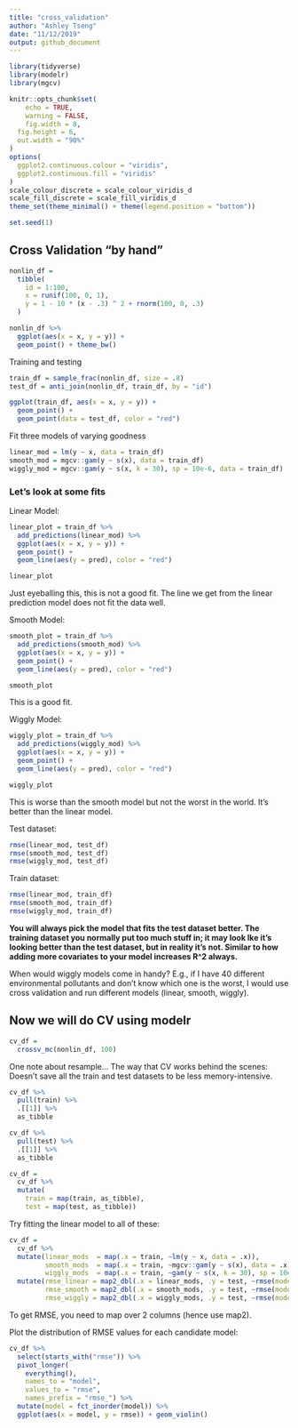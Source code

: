 ```yaml
---
title: "cross_validation"
author: "Ashley Tseng"
date: "11/12/2019"
output: github_document
---
```


```r
library(tidyverse)
library(modelr)
library(mgcv)

knitr::opts_chunk$set(
	echo = TRUE,
	warning = FALSE,
	fig.width = 8, 
  fig.height = 6,
  out.width = "90%"
)
options(
  ggplot2.continuous.colour = "viridis",
  ggplot2.continuous.fill = "viridis"
)
scale_colour_discrete = scale_colour_viridis_d
scale_fill_discrete = scale_fill_viridis_d
theme_set(theme_minimal() + theme(legend.position = "bottom"))

set.seed(1)
```

## Cross Validation “by hand”
```r
nonlin_df = 
  tibble(
    id = 1:100,
    x = runif(100, 0, 1),
    y = 1 - 10 * (x - .3) ^ 2 + rnorm(100, 0, .3)
  )

nonlin_df %>% 
  ggplot(aes(x = x, y = y)) + 
  geom_point() + theme_bw()
```

Training and testing
```r
train_df = sample_frac(nonlin_df, size = .8)
test_df = anti_join(nonlin_df, train_df, by = "id")

ggplot(train_df, aes(x = x, y = y)) + 
  geom_point() + 
  geom_point(data = test_df, color = "red")
```

Fit three models of varying goodness
```r
linear_mod = lm(y ~ x, data = train_df)
smooth_mod = mgcv::gam(y ~ s(x), data = train_df)
wiggly_mod = mgcv::gam(y ~ s(x, k = 30), sp = 10e-6, data = train_df)
```


### Let's look at some fits

Linear Model:
```r
linear_plot = train_df %>% 
  add_predictions(linear_mod) %>% 
  ggplot(aes(x = x, y = y)) + 
  geom_point() + 
  geom_line(aes(y = pred), color = "red")

linear_plot
```
Just eyeballing this, this is not a good fit. The line we get from the linear prediction model does not fit the data well.

Smooth Model:
```r
smooth_plot = train_df %>% 
  add_predictions(smooth_mod) %>% 
  ggplot(aes(x = x, y = y)) + 
  geom_point() + 
  geom_line(aes(y = pred), color = "red")

smooth_plot
```
This is a good fit.

Wiggly Model:
```r
wiggly_plot = train_df %>% 
  add_predictions(wiggly_mod) %>% 
  ggplot(aes(x = x, y = y)) + 
  geom_point() + 
  geom_line(aes(y = pred), color = "red")

wiggly_plot
```
This is worse than the smooth model but not the worst in the world. It's better than the linear model.

Test dataset:
```r
rmse(linear_mod, test_df)
rmse(smooth_mod, test_df)
rmse(wiggly_mod, test_df)
```

Train dataset:
```r
rmse(linear_mod, train_df)
rmse(smooth_mod, train_df)
rmse(wiggly_mod, train_df)
```

**You will always pick the model that fits the test dataset better. The training dataset you normally put too much stuff in; it may look lke it's looking better than the test dataset, but in reality it's not. Similar to how adding more covariates to your model increases R^2 always.**

When would wiggly models come in handy? E.g., if I have 40 different environmental pollutants and don't know which one is the worst, I would use cross validation and run different models (linear, smooth, wiggly). 


## Now we will do CV using modelr
```r
cv_df = 
  crossv_mc(nonlin_df, 100) 
```

One note about resample...
The way that CV works behind the scenes: Doesn't save all the train and test datasets to be less memory-intensive.
```r
cv_df %>% 
  pull(train) %>% 
  .[[1]] %>% 
  as_tibble

cv_df %>% 
  pull(test) %>% 
  .[[1]] %>% 
  as_tibble

cv_df =
  cv_df %>% 
  mutate(
    train = map(train, as_tibble),
    test = map(test, as_tibble))
```


Try fitting the linear model to all of these:
```r
cv_df = 
  cv_df %>% 
  mutate(linear_mods  = map(.x = train, ~lm(y ~ x, data = .x)),
         smooth_mods  = map(.x = train, ~mgcv::gam(y ~ s(x), data = .x)),
         wiggly_mods  = map(.x = train, ~gam(y ~ s(x, k = 30), sp = 10e-6, data = .x))) %>% 
  mutate(rmse_linear = map2_dbl(.x = linear_mods, .y = test, ~rmse(model = .x, data = .y)),
         rmse_smooth = map2_dbl(.x = smooth_mods, .y = test, ~rmse(model = .x, data = .y)),
         rmse_wiggly = map2_dbl(.x = wiggly_mods, .y = test, ~rmse(model = .x, data = .y)))
```
To get RMSE, you need to map over 2 columns (hence use map2).


Plot the distribution of RMSE values for each candidate model:
```r
cv_df %>% 
  select(starts_with("rmse")) %>% 
  pivot_longer(
    everything(),
    names_to = "model", 
    values_to = "rmse",
    names_prefix = "rmse_") %>% 
  mutate(model = fct_inorder(model)) %>% 
  ggplot(aes(x = model, y = rmse)) + geom_violin()
```


